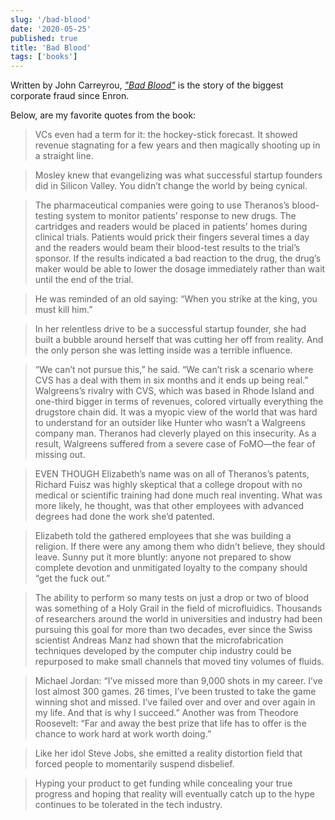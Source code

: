 ```yaml
---
slug: '/bad-blood'
date: '2020-05-25'
published: true
title: 'Bad Blood'
tags: ['books']
---
```


Written by John Carreyrou, _<a href='https://amzn.eu/3S0xVP2' target='_blank'>"Bad Blood"</a>_ is the story of the biggest corporate fraud since Enron.

Below, are my favorite quotes from the book:

> VCs even had a term for it: the hockey-stick forecast. It showed revenue stagnating for a few years and then magically shooting up in a straight line.

> Mosley knew that evangelizing was what successful startup founders did in Silicon Valley. You didn’t change the world by being cynical.

> The pharmaceutical companies were going to use Theranos’s blood-testing system to monitor patients’ response to new drugs. The cartridges and readers would be placed in patients’ homes during clinical trials. Patients would prick their fingers several times a day and the readers would beam their blood-test results to the trial’s sponsor. If the results indicated a bad reaction to the drug, the drug’s maker would be able to lower the dosage immediately rather than wait until the end of the trial.

> He was reminded of an old saying: “When you strike at the king, you must kill him.”

> In her relentless drive to be a successful startup founder, she had built a bubble around herself that was cutting her off from reality. And the only person she was letting inside was a terrible influence.

> “We can’t not pursue this,” he said. “We can’t risk a scenario where CVS has a deal with them in six months and it ends up being real.” Walgreens’s rivalry with CVS, which was based in Rhode Island and one-third bigger in terms of revenues, colored virtually everything the drugstore chain did. It was a myopic view of the world that was hard to understand for an outsider like Hunter who wasn’t a Walgreens company man. Theranos had cleverly played on this insecurity. As a result, Walgreens suffered from a severe case of FoMO—the fear of missing out.

> EVEN THOUGH Elizabeth’s name was on all of Theranos’s patents, Richard Fuisz was highly skeptical that a college dropout with no medical or scientific training had done much real inventing. What was more likely, he thought, was that other employees with advanced degrees had done the work she’d patented.

> Elizabeth told the gathered employees that she was building a religion. If there were any among them who didn’t believe, they should leave. Sunny put it more bluntly: anyone not prepared to show complete devotion and unmitigated loyalty to the company should “get the fuck out.”

> The ability to perform so many tests on just a drop or two of blood was something of a Holy Grail in the field of microfluidics. Thousands of researchers around the world in universities and industry had been pursuing this goal for more than two decades, ever since the Swiss scientist Andreas Manz had shown that the microfabrication techniques developed by the computer chip industry could be repurposed to make small channels that moved tiny volumes of fluids.

> Michael Jordan: “I’ve missed more than 9,000 shots in my career. I’ve lost almost 300 games. 26 times, I’ve been trusted to take the game winning shot and missed. I’ve failed over and over and over again in my life. And that is why I succeed.” Another was from Theodore Roosevelt: “Far and away the best prize that life has to offer is the chance to work hard at work worth doing.”

> Like her idol Steve Jobs, she emitted a reality distortion field that forced people to momentarily suspend disbelief.

> Hyping your product to get funding while concealing your true progress and hoping that reality will eventually catch up to the hype continues to be tolerated in the tech industry.
